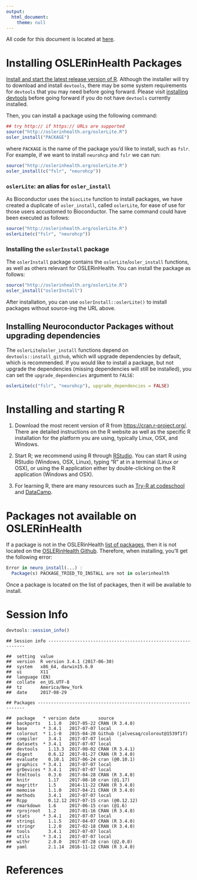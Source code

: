```yaml
---
output:
  html_document:
    theme: null
---
```






All code for this document is located at [here](https://raw.githubusercontent.com/muschellij2/neuroc/master/install_oslerinhealth/index.R).

# Installing OSLERinHealth Packages 

[Install and start the latest release version of R](#installing-and-starting-r).  Although the installer will try to download and install `devtools`, there may be some system requirements for `devtools` that you may need before going forward.  Please visit [installing devtools](neuroc-help-installing-devtools) before going forward if you do not have `devtools` currently installed. 

Then, you can install a package using the following command:

```r
## try http:// if https:// URLs are supported
source("http://oslerinhealth.org/oslerLite.R")
osler_install("PACKAGE")
```
where `PACKAGE` is the name of the package you'd like to install, such as `fslr`.  For example, if we want to install `neurohcp` and `fslr` we can run:
```r
source("http://oslerinhealth.org/oslerLite.R")
osler_install(c("fslr", "neurohcp"))
```
### `oslerLite`: an alias for `osler_install`

As Bioconductor uses the `biocLite` function to install packages, we have created a duplicate of `osler_install`, called `oslerLite`, for ease of use for those users accustomed to Bioconductor.  The same command could have been executed as follows:
```r
source("http://oslerinhealth.org/oslerLite.R")
oslerLite(c("fslr", "neurohcp"))
```

### Installing the `oslerInstall` package

The `oslerInstall` package contains the `oslerLite`/`osler_install` functions, as well as others relevant for OSLERinHealth.  You can install the package as follows:

```r
source("http://oslerinhealth.org/oslerLite.R")
osler_install("oslerInstall")
```

After installation, you can use `` oslerInstall::oslerLite() `` to install packages without source-ing the URL above.

## Installing Neuroconductor Packages without upgrading dependencies

The `oslerLite`/`osler_install` functions depend on `devtools::install_github`, which will upgrade dependencies by default, which is recommended.  If you would like to install a package, but not upgrade the dependencies (missing dependencies will still be installed), you can set the `upgrade_dependencies` argument to `FALSE`:

```r
oslerLite(c("fslr", "neurohcp"), upgrade_dependencies = FALSE)
```

# Installing and starting R 

1.  Download the most recent version of R from [https://cran.r-project.org/](https://cran.r-project.org/). There are detailed instructions on the R website as well as the specific R installation for the platform you are using, typically Linux, OSX, and Windows.

2.  Start R; we recommend using R through [RStudio](https://www.rstudio.com/).  You can start R using RStudio (Windows, OSX, Linux), typing "R" at in a terminal (Linux or OSX), or using the R application either by double-clicking on the R application (Windows and OSX).

3.  For learning R, there are many resources such as [Try-R at codeschool](http://tryr.codeschool.com/) and [DataCamp](https://www.datacamp.com/getting-started?step=2&track=r).


# Packages not available on OSLERinHealth

If a package is not in the OSLERinHealth [list of packages ](http://oslerinhealth.org/list-packages/all), then it is not located on the [OSLERinHealth Github](https://github.com/oslerinhealth?tab=repositories).  Therefore, when installing, you'll get the following error:

```r
Error in neuro_install(...) : 
  Package(s) PACKAGE_TRIED_TO_INSTALL are not in oslerinhealth
```

Once a package is located on the list of packages, then it will be available to install. 


# Session Info


```r
devtools::session_info()
```

```
## Session info -------------------------------------------------------------
```

```
##  setting  value                       
##  version  R version 3.4.1 (2017-06-30)
##  system   x86_64, darwin15.6.0        
##  ui       X11                         
##  language (EN)                        
##  collate  en_US.UTF-8                 
##  tz       America/New_York            
##  date     2017-08-29
```

```
## Packages -----------------------------------------------------------------
```

```
##  package   * version date       source                            
##  backports   1.1.0   2017-05-22 CRAN (R 3.4.0)                    
##  base      * 3.4.1   2017-07-07 local                             
##  colorout  * 1.1-0   2015-04-20 Github (jalvesaq/colorout@1539f1f)
##  compiler    3.4.1   2017-07-07 local                             
##  datasets  * 3.4.1   2017-07-07 local                             
##  devtools    1.13.3  2017-08-02 CRAN (R 3.4.1)                    
##  digest      0.6.12  2017-01-27 CRAN (R 3.4.0)                    
##  evaluate    0.10.1  2017-06-24 cran (@0.10.1)                    
##  graphics  * 3.4.1   2017-07-07 local                             
##  grDevices * 3.4.1   2017-07-07 local                             
##  htmltools   0.3.6   2017-04-28 CRAN (R 3.4.0)                    
##  knitr       1.17    2017-08-10 cran (@1.17)                      
##  magrittr    1.5     2014-11-22 CRAN (R 3.4.0)                    
##  memoise     1.1.0   2017-04-21 CRAN (R 3.4.0)                    
##  methods     3.4.1   2017-07-07 local                             
##  Rcpp        0.12.12 2017-07-15 cran (@0.12.12)                   
##  rmarkdown   1.6     2017-06-15 cran (@1.6)                       
##  rprojroot   1.2     2017-01-16 CRAN (R 3.4.0)                    
##  stats     * 3.4.1   2017-07-07 local                             
##  stringi     1.1.5   2017-04-07 CRAN (R 3.4.0)                    
##  stringr     1.2.0   2017-02-18 CRAN (R 3.4.0)                    
##  tools       3.4.1   2017-07-07 local                             
##  utils     * 3.4.1   2017-07-07 local                             
##  withr       2.0.0   2017-07-28 cran (@2.0.0)                     
##  yaml        2.1.14  2016-11-12 CRAN (R 3.4.0)
```

# References
